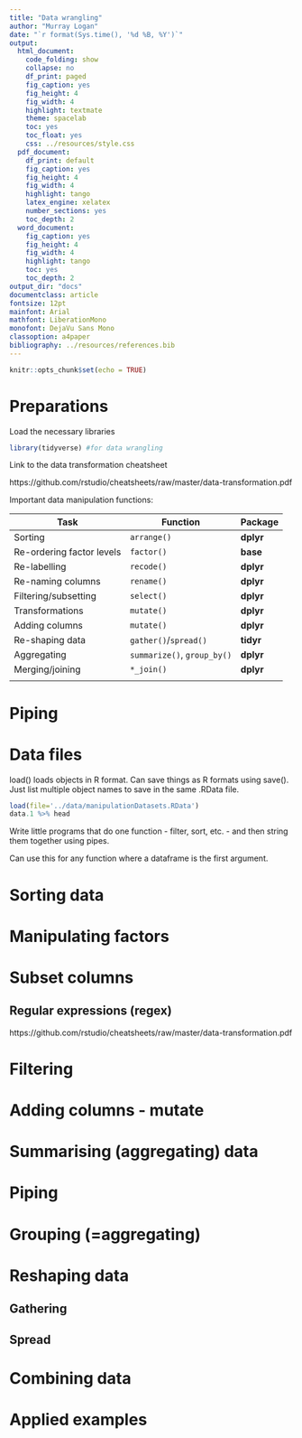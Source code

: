 ```yaml
---
title: "Data wrangling"
author: "Murray Logan"
date: "`r format(Sys.time(), '%d %B, %Y')`"
output:
  html_document:
    code_folding: show
    collapse: no
    df_print: paged
    fig_caption: yes
    fig_height: 4
    fig_width: 4
    highlight: textmate
    theme: spacelab
    toc: yes
    toc_float: yes
    css: ../resources/style.css
  pdf_document:
    df_print: default
    fig_caption: yes
    fig_height: 4
    fig_width: 4
    highlight: tango
    latex_engine: xelatex
    number_sections: yes
    toc_depth: 2
  word_document:
    fig_caption: yes
    fig_height: 4
    fig_width: 4
    highlight: tango
    toc: yes
    toc_depth: 2
output_dir: "docs"
documentclass: article
fontsize: 12pt
mainfont: Arial
mathfont: LiberationMono
monofont: DejaVu Sans Mono
classoption: a4paper
bibliography: ../resources/references.bib
---
```


```r
knitr::opts_chunk$set(echo = TRUE)
```

# Preparations

Load the necessary libraries

```r
library(tidyverse) #for data wrangling
```

Link to the data transformation cheatsheet

https://github.com/rstudio/cheatsheets/raw/master/data-transformation.pdf

Important data manipulation functions:

| Task                      | Function                    | Package   |
|---------------------------|-----------------------------|-----------|
| Sorting                   | `arrange()`                 | **dplyr** |
| Re-ordering factor levels | `factor()`                  | **base**  |
| Re-labelling              | `recode()`                  | **dplyr** |
| Re-naming columns         | `rename()`                  | **dplyr** |
| Filtering/subsetting      | `select()`                  | **dplyr** |
| Transformations           | `mutate()`                  | **dplyr** |
| Adding columns            | `mutate()`                  | **dplyr** |
| Re-shaping data           | `gather()`/`spread()`       | **tidyr** |
| Aggregating               | `summarize()`, `group_by()` | **dplyr** |
| Merging/joining           | `*_join()`                  | **dplyr** |
|                           |                             |           |

# Piping

# Data files

load() loads objects in R format. Can save things as R formats using save(). Just list multiple object names to save in the same .RData file. 

```r
load(file='../data/manipulationDatasets.RData')
data.1 %>% head
```

Write little programs that do one function - filter, sort, etc. - and then string them together using pipes.

Can use this for any function where a dataframe is the first argument.

Sorting data
================


Manipulating factors
=======================


Subset columns
=================

## Regular expressions (regex)

https://github.com/rstudio/cheatsheets/raw/master/data-transformation.pdf


Filtering
=============

Adding columns - mutate
===========================


Summarising (aggregating) data
=================================

Piping
=======

Grouping (=aggregating)
=========================

Reshaping data
=================

## Gathering

## Spread

Combining data
=================

Applied examples
===================
